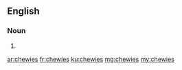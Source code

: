 ==English==

===Noun===
{{head|en|plural}}

# {{plural of|chewie|lang=en|nocat=1}}

[[ar:chewies]]
[[fr:chewies]]
[[ku:chewies]]
[[mg:chewies]]
[[my:chewies]]